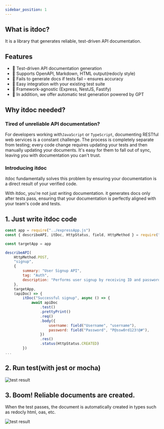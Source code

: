```yaml
---
sidebar_position: 1
---
```


## What is itdoc?

It is a library that generates reliable, test-driven API documentation.

## Features

- 🧪 Test-driven API documentation generation
- 📄 Supports OpenAPI, Markdown, HTML output(redocly style)
- 🚫 Fails to generate docs if tests fail – ensures accuracy
- 🔧 Easy integration with your existing test suite
- 🧩 Framework-agnostic (Express, NestJS, Fastify)
- 🤖 In addition, we offer automatic test generation powered by GPT

## Why itdoc needed? 

### Tired of unreliable API documentation?

For developers working with`JavaScript` or `TypeScript`, documenting RESTful web services is a constant challenge. The process is completely separate from testing; every code change requires updating your tests and then manually updating your documents. It's easy for them to fall out of sync, leaving you with documentation you can't trust.

###  Introducing itdoc 
itdoc fundamentally solves this problem by ensuring your documentation is a direct result of your verified code.

With itdoc, you're not just writing documentation. it generates docs only after tests pass, ensuring that your documentation is perfectly aligned with your team's code and tests.

## 1. Just write itdoc code 
```js
const app = require("../expressApp.js")
const { describeAPI, itDoc, HttpStatus, field, HttpMethod } = require("itdoc")

const targetApp = app

describeAPI(
    HttpMethod.POST,
    "signup",
    {
        summary: "User Signup API",
        tag: "Auth",
        description: "Performs user signup by receiving ID and password from the user.",
    },
    targetApp,
    (apiDoc) => {
        itDoc("Successful signup", async () => {
            await apiDoc
                .test()
                .prettyPrint()
                .req()
                .body({
                    username: field("Username", "username"),
                    password: field("Password", "P@ssw0rd123!@#"),
                })
                .res()
                .status(HttpStatus.CREATED)
        }) 
...
```

## 2. Run test(with jest or mocha) 
<img src="/img/intro_0.png" alt="test result" /> 

## 3. Boom! Reliable documents are created.
When the test passes, the document is automatically created in types such as redocly html, oas, etc.

<img src="/img/intro_1.png" alt="test result" />   